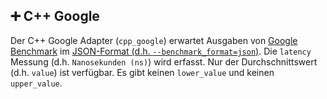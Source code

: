 
## ➕ C++ Google

Der C++ Google Adapter (`cpp_google`) erwartet Ausgaben von [Google Benchmark](https://github.com/google/benchmark) im [JSON-Format (d.h. `--benchmark_format=json`)](https://github.com/google/benchmark/blob/main/docs/user_guide.md#output-formats).
Die `latency` Messung (d.h. `Nanosekunden (ns)`) wird erfasst.
Nur der Durchschnittswert (d.h. `value`) ist verfügbar. Es gibt keinen `lower_value` und keinen `upper_value`.

<MakeCppGoogle />